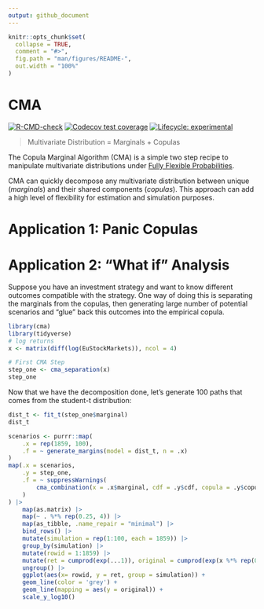 ```yaml
---
output: github_document
---
```


<!-- README.md is generated from README.Rmd. Please edit that file -->

```r
knitr::opts_chunk$set(
  collapse = TRUE,
  comment = "#>",
  fig.path = "man/figures/README-",
  out.width = "100%"
)
```

# CMA

<!-- badges: start -->

[![R-CMD-check](https://github.com/Reckziegel/CMA/workflows/R-CMD-check/badge.svg)](https://github.com/Reckziegel/CMA/actions) [![Codecov test coverage](https://codecov.io/gh/Reckziegel/CMA/branch/main/graph/badge.svg)](https://codecov.io/gh/Reckziegel/CMA?branch=main) [![Lifecycle: experimental](https://img.shields.io/badge/lifecycle-experimental-orange.svg)](https://lifecycle.r-lib.org/articles/stages.html#experimental)

<!-- badges: end -->

> Multivariate Distribution = Marginals + Copulas

The Copula Marginal Algorithm (CMA) is a simple two step recipe to manipulate multivariate distributions under [Fully Flexible Probabilities](https://github.com/Reckziegel/FFP).

CMA can quickly decompose any multivariate distribution between unique (*marginals*) and their shared components (*copulas*). This approach can add a high level of flexibility for estimation and simulation purposes.

# Application 1: Panic Copulas

# Application 2: "What if" Analysis

Suppose you have an investment strategy and want to know different outcomes compatible with the strategy. One way of doing this is separating the marginals from the copulas, then generating large number of potential scenarios and "glue" back this outcomes into the empirical copula.

```r
library(cma)
library(tidyverse)
# log returns
x <- matrix(diff(log(EuStockMarkets)), ncol = 4)

# First CMA Step
step_one <- cma_separation(x)
step_one
```

Now that we have the decomposition done, let's generate 100 paths that comes from the student-t distribution:

```r
dist_t <- fit_t(step_one$marginal)
dist_t
```

```r
scenarios <- purrr::map(
    .x = rep(1859, 100), 
    .f = ~ generate_margins(model = dist_t, n = .x)
)
map(.x = scenarios, 
    .y = step_one, 
    .f = ~ suppressWarnings(
        cma_combination(x = .x$marginal, cdf = .y$cdf, copula = .y$copula)
    ) 
) |> 
    map(as.matrix) |> 
    map(~ . %*% rep(0.25, 4)) |> 
    map(as_tibble, .name_repair = "minimal") |> 
    bind_rows() |> 
    mutate(simulation = rep(1:100, each = 1859)) |> 
    group_by(simulation) |> 
    mutate(rowid = 1:1859) |> 
    mutate(ret = cumprod(exp(...1)), original = cumprod(exp(x %*% rep(0.25, 4)))) |> 
    ungroup() |> 
    ggplot(aes(x= rowid, y = ret, group = simulation)) +
    geom_line(color = 'grey') + 
    geom_line(mapping = aes(y = original)) + 
    scale_y_log10()
    
```
